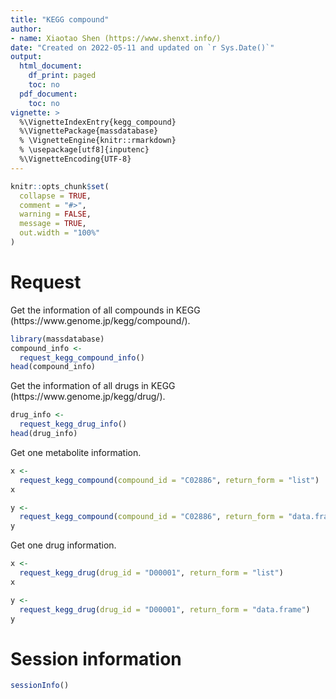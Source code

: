 ```yaml
---
title: "KEGG compound"
author:
- name: Xiaotao Shen (https://www.shenxt.info/)
date: "Created on 2022-05-11 and updated on `r Sys.Date()`"
output:
  html_document:
    df_print: paged
    toc: no
  pdf_document:
    toc: no
vignette: >
  %\VignetteIndexEntry{kegg_compound}
  %\VignettePackage{massdatabase}
  % \VignetteEngine{knitr::rmarkdown}
  % \usepackage[utf8]{inputenc}
  %\VignetteEncoding{UTF-8}
---
```


```r
knitr::opts_chunk$set(
  collapse = TRUE,
  comment = "#>",
  warning = FALSE,
  message = TRUE,
  out.width = "100%"
)
```

# **Request**

Get the information of all compounds in KEGG (https://www.genome.jp/kegg/compound/).

```r
library(massdatabase)
compound_info <- 
  request_kegg_compound_info()
head(compound_info)
```

Get the information of all drugs in KEGG (https://www.genome.jp/kegg/drug/).

```r
drug_info <- 
  request_kegg_drug_info()
head(drug_info)
```

Get one metabolite information.

```r
x <-
  request_kegg_compound(compound_id = "C02886", return_form = "list")
x
```

```r
y <-
  request_kegg_compound(compound_id = "C02886", return_form = "data.frame")
y
```

Get one drug information.

```r
x <-
  request_kegg_drug(drug_id = "D00001", return_form = "list")
x
```

```r
y <-
  request_kegg_drug(drug_id = "D00001", return_form = "data.frame")
y
```


# **Session information**

```r
sessionInfo()
```



